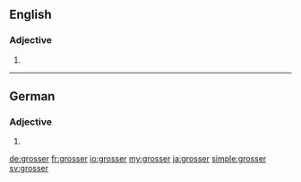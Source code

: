 {{also|größer}}
==English==

===Adjective===
{{head|en}}

# {{en-comparative of|gross}}

----

==German==

===Adjective===
{{head|de|adjective form}}

# {{inflected form of|gross|lang=de}}

[[de:grosser]]
[[fr:grosser]]
[[io:grosser]]
[[my:grosser]]
[[ja:grosser]]
[[simple:grosser]]
[[sv:grosser]]